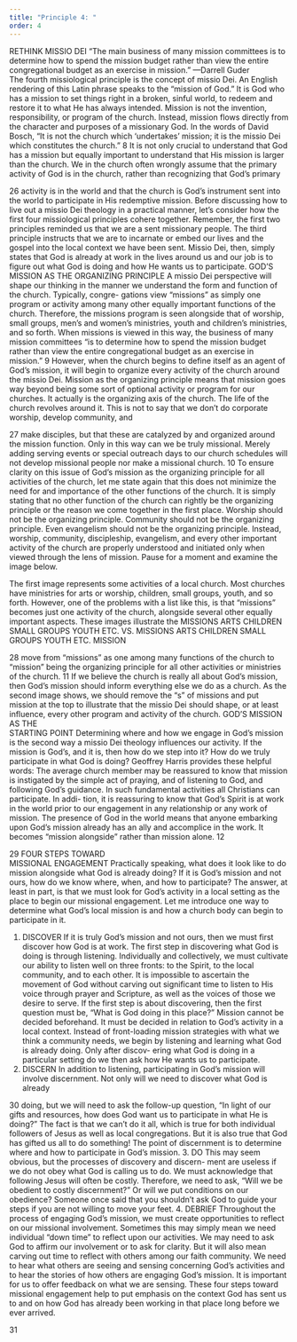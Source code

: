 ```yaml
---
title: "Principle 4: "
order: 4
---
```


RETHINK MISSIO DEI
“The main business of many mission committees is to 
determine how to spend the mission budget rather than 
view the entire congregational budget as an exercise in 
mission.”  —Darrell Guder  
The fourth missiological principle is the concept of missio Dei. An 
English rendering of this Latin phrase speaks to the “mission of God.” 
It is God who has a mission to set things right in a broken, sinful world, 
to redeem and restore it to what He has always intended.
Mission is not the invention, responsibility, or program of the church. 
Instead, mission flows directly from the character and purposes of a 
missionary God. In the words of David Bosch, “It is not the church which 
‘undertakes’ mission; it is the missio Dei which constitutes the church.”
8
It is not only crucial to understand that God has a mission but equally 
important to understand that His mission is larger than the church. 
We in the church often wrongly assume that the primary activity 
of God is in the church, rather than recognizing that God’s primary 

26
activity is in the world and that the church is God’s instrument sent 
into the world to participate in His redemptive mission. 
Before discussing how to live out a missio Dei theology in a practical 
manner, let’s consider how the first four missiological principles 
cohere together. Remember, the first two principles reminded us that 
we are a sent missionary people. The third principle instructs that 
we are to incarnate or embed our lives and the gospel into the local 
context we have been sent. Missio Dei, then, simply states that God 
is already at work in the lives around us and our job is to figure out 
what God is doing and how He wants us to participate. 
GOD’S MISSION AS THE ORGANIZING 
PRINCIPLE
A missio Dei perspective will shape our thinking in the manner we 
understand the form and function of the church. Typically, congre-
gations view “missions” as simply one program or activity among 
many other equally important functions of the church. Therefore, 
the missions program is seen alongside that of worship, small groups, 
men’s and women’s ministries, youth and children’s ministries, and 
so forth. When missions is viewed in this way, the business of many 
mission committees “is to determine how to spend the mission budget 
rather than view the entire congregational budget as an exercise in 
mission.”
9
 However, when the church begins to define itself as an 
agent of God’s mission, it will begin to organize every activity of the 
church around the missio Dei.
Mission as the organizing principle means that mission goes 
way beyond being some sort of optional activity or program 
for our churches. It actually is the organizing axis of the church. 
The life of the church revolves around it. This is not to say 
that we don’t do corporate worship, develop community, and 

27
make disciples, but that these are catalyzed by and organized 
around the mission function. Only in this way can we be truly 
missional. Merely adding serving events or special outreach 
days to our church schedules will not develop missional people 
nor make a missional church.
10
To ensure clarity on this issue of God’s mission as the organizing 
principle for all activities of the church, let me state again that this 
does not minimize the need for and importance of the other functions 
of the church. It is simply stating that no other function of the church 
can rightly be the organizing principle or the reason we come together 
in the first place. Worship should not be the organizing principle. 
Community should not be the organizing principle. Even evangelism 
should not be the organizing principle.
Instead, worship, community, discipleship, evangelism, and every 
other important activity of the church are properly understood and 
initiated only when viewed through the lens of mission. Pause for a 
moment and examine the image below.
 
The first image represents some activities of a local church. Most 
churches have ministries for arts or worship, children, small groups, 
youth, and so forth. However, one of the problems with a list like this, 
is that “missions” becomes just one activity of the church, alongside 
several other equally important aspects. These images illustrate the 
MISSIONS
ARTS
CHILDREN
SMALL GROUPS
YOUTH
ETC.
VS.
MISSIONS
ARTS
CHILDREN
SMALL GROUPS
YOUTH
ETC.
MISSION

28
move from “missions” as one among many functions of the church 
to “mission” being the organizing principle for all other activities or 
ministries of the church.
11
If we believe the church is really all about God’s mission, then God’s 
mission should inform everything else we do as a church. As the 
second image shows, we should remove the “s” of missions and put 
mission at the top to illustrate that the missio Dei should shape, or at 
least influence, every other program and activity of the church. 
GOD’S MISSION AS THE           
STARTING POINT
Determining where and how we engage in God’s mission is the 
second way a missio Dei theology influences our activity. If the 
mission is God’s, and it is, then how do we step into it? How do we 
truly participate in what God is doing? Geoffrey Harris provides 
these helpful words: 
The average church member may be reassured to know 
that mission is instigated by the simple act of praying, and 
of listening to God, and following God’s guidance. In such 
fundamental activities all Christians can participate. In addi-
tion, it is reassuring to know that God’s Spirit is at work in the 
world prior to our engagement in any relationship or any 
work of mission. The presence of God in the world means that 
anyone embarking upon God’s mission already has an ally 
and accomplice in the work. It becomes “mission alongside” 
rather than mission alone.
12
 

29
FOUR STEPS TOWARD                 
MISSIONAL ENGAGEMENT
Practically speaking, what does it look like to do mission alongside 
what God is already doing? If it is God’s mission and not ours, how 
do we know where, when, and how to participate? The answer, at 
least in part, is that we must look for God’s activity in a local setting 
as the place to begin our missional engagement. Let me introduce 
one way to determine what God’s local mission is and how a church 
body can begin to participate in it.
1. DISCOVER
If it is truly God’s mission and not ours, then we must first discover 
how God is at work. The first step in discovering what God is doing is 
through listening. Individually and collectively, we must cultivate our 
ability to listen well on three fronts: to the Spirit, to the local community, 
and to each other. It is impossible to ascertain the movement of God 
without carving out significant time to listen to His voice through 
prayer and Scripture, as well as the voices of those we desire to serve. 
If the first step is about discovering, then the first question must be, 
“What is God doing in this place?”
Mission cannot be decided beforehand. It must be decided in relation 
to God’s activity in a local context. Instead of front-loading mission 
strategies with what we think a community needs, we begin by 
listening and learning what God is already doing. Only after discov-
ering what God is doing in a particular setting do we then ask how 
He wants us to participate.
2. DISCERN
In addition to listening, participating in God’s mission will involve 
discernment. Not only will we need to discover what God is already 

30
doing, but we will need to ask the follow-up question, “In light of our 
gifts and resources, how does God want us to participate in what He is 
doing?” The fact is that we can’t do it all, which is true for both individual 
followers of Jesus as well as local congregations. But it is also true that 
God has gifted us all to do something! The point of discernment is to 
determine where and how to participate in God’s mission.
3. DO
This may seem obvious, but the processes of discovery and discern-
ment are useless if we do not obey what God is calling us to do. We 
must acknowledge that following Jesus will often be costly. Therefore, 
we need to ask, “Will we be obedient to costly discernment?” Or will 
we put conditions on our obedience? Someone once said that you 
shouldn’t ask God to guide your steps if you are not willing to move 
your feet.
4. DEBRIEF
Throughout the process of engaging God’s mission, we must create 
opportunities to reflect on our missional involvement. Sometimes this 
may simply mean we need individual “down time” to reflect upon 
our activities. We may need to ask God to affirm our involvement or 
to ask for clarity. But it will also mean carving out time to reflect with 
others among our faith community. We need to hear what others are 
seeing and sensing concerning God’s activities and to hear the stories 
of how others are engaging God’s mission. It is important for us to 
offer feedback on what we are sensing. 
These four steps toward missional engagement help to put emphasis 
on the context God has sent us to and on how God has already been 
working in that place long before we ever arrived.

31

